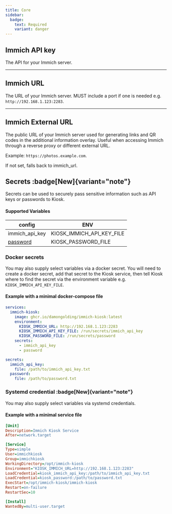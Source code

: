 ```yaml
---
title: Core
sidebar:
  badge:
    text: Required
    variant: danger
---
```



## Immich API key

The API for your Immich server.

<Settings config="immich_api_key" env="KIOSK_IMMICH_API_KEY" url="N/A" value="string" />

---

## Immich URL

The URL of your Immich server. MUST include a port if one is needed e.g. `http://192.168.1.123:2283`.

<Settings config="immich_url" env="KIOSK_IMMICH_URL" url="N/A" value="string" />

---

## Immich External URL

The public URL of your Immich server used for generating links and QR codes in the additional information overlay. Useful when accessing Immich through a reverse proxy or different external URL.

Example: `https://photos.example.com`.

If not set, falls back to immich_url.

<Settings config="immich_external_url" env="KIOSK_IMMICH_EXTERNAL_URL" url="N/A" value="string" />

## Secrets :badge[New]{variant="note"}

Secrets can be used to securely pass sensitive information such as API keys or passwords to Kiosk.

#### Supported Variables

| config                                                                              | ENV                       |
| ----------------------------------------------------------------------------------- | ------------------------- |
| immich_api_key                                                                      | KIOSK_IMMICH_API_KEY_FILE |
| [password](https://docs.immichkiosk.app/configuration/additional-options/#password) | KIOSK_PASSWORD_FILE       |

### Docker secrets

You may also supply select variables via a docker secret. You will need to create a docker secret, add that secret to the Kiosk service, then tell Kiosk where to find the secret via the environment variable e.g. `KIOSK_IMMICH_API_KEY_FILE`.

#### Example with a minimal docker-compose file

```yaml
services:
  immich-kiosk:
    image: ghcr.io/damongolding/immich-kiosk:latest
    environment:
      KIOSK_IMMICH_URL: http://192.168.1.123:2283
      KIOSK_IMMICH_API_KEY_FILE: /run/secrets/immich_api_key
      KIOSK_PASSWORD_FILE: /run/secrets/password
    secrets:
      - immich_api_key
      - password

secrets:
  immich_api_key:
    file: /path/to/immich_api_key.txt
  password:
    file: /path/to/password.txt
```

### Systemd credential :badge[New]{variant="note"}

You may also supply select variables via systemd credentials.

#### Example with a minimal service file

```ini
[Unit]
Description=Immich Kiosk Service
After=network.target

[Service]
Type=simple
User=immichkiosk
Group=immichkiosk
WorkingDirectory=/opt/immich-kiosk
Environment="KIOSK_IMMICH_URL=http://192.168.1.123:2283"
LoadCredential=kiosk_immich_api_key:/path/to/immich_api_key.txt
LoadCredential=kiosk_password:/path/to/password.txt
ExecStart=/opt/immich-kiosk/immich-kiosk
Restart=on-failure
RestartSec=10

[Install]
WantedBy=multi-user.target
```
